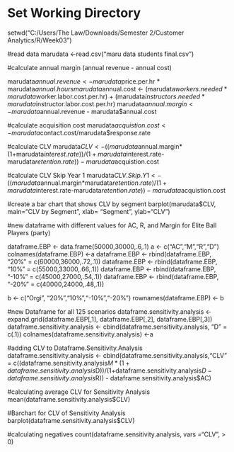 # Set Working Directory
setwd("C:/Users/The Law/Downloads/Semester 2/Customer Analytics/R/Week03")

#read data
marudata  <-read.csv("maru data students final.csv")

#calculate annual margin (annual revenue - annual cost)

marudata$annual.revenue <- marudata$price.per.hr * marudata$annual.hours
marudata$annual.cost <- (marudata$workers.needed * marudata$worker.labor.cost.per.hr) + (marudata$instructors.needed * marudata$instructor.labor.cost.per.hr)
marudata$annual.margin <- marudata$annual.revenue - marudata$annual.cost

#calculate acquisition cost
marudata$acquistion.cost <- marudata$contact.cost/marudata$response.rate

#calculate CLV
marudata$CLV <- ((marudata$annual.margin*(1+marudata$interest.rate))/(1+marudata$interest.rate-marudata$retention.rate)) - marudata$acquistion.cost

#calculate CLV Skip Year 1
marudata$CLV.Skip.Y1 <- ((marudata$annual.margin*marudata$retention.rate)/(1+marudata$interest.rate-marudata$retention.rate)) - marudata$acquistion.cost

#create a bar chart that shows CLV by segment
barplot(marudata$CLV, main="CLV by Segment", xlab= "Segment", ylab="CLV")

#new dataframe with different values for AC, R, and Margin for Elite Ball Players (party)

dataframe.EBP <- data.frame(50000,30000,.6,.1)
a <- c("AC","M","R","D")
colnames(dataframe.EBP) <-a
dataframe.EBP <- rbind(dataframe.EBP, "20%" = c(60000,36000,.72,.1))
dataframe.EBP <- rbind(dataframe.EBP, "10%" = c(55000,33000,.66,.1))
dataframe.EBP <- rbind(dataframe.EBP, "-10%" = c(45000,27000,.54,.1))
dataframe.EBP <- rbind(dataframe.EBP, "-20%" = c(40000,24000,.48,.1))

b <- c("Orgi", "20%","10%","-10%","-20%")
rownames(dataframe.EBP) <- b

#new Dataframe for all 125 scenarios
dataframe.sensitivity.analysis <- expand.grid(dataframe.EBP[,1], dataframe.EBP[,2], dataframe.EBP[,3])
dataframe.sensitivity.analysis <- cbind(dataframe.sensitivity.analysis, "D" = c(.1))
colnames(dataframe.sensitivity.analysis) <-a

#adding CLV to Dataframe.Sensitivity.Analysis
dataframe.sensitivity.analysis <- cbind(dataframe.sensitivity.analysis,"CLV" = c((dataframe.sensitivity.analysis$M*(1+dataframe.sensitivity.analysis$D))/(1+dataframe.sensitivity.analysis$D-dataframe.sensitivity.analysis$R)) - dataframe.sensitivity.analysis$AC)

#calculating average CLV for Sensitivity Analysis
mean(dataframe.sensitivity.analysis$CLV)

#Barchart for CLV of Sensitivity Analysis
barplot(dataframe.sensitivity.analysis$CLV)

#calculating negatives
count(dataframe.sensitivity.analysis, vars ="CLV", > 0)
                                        